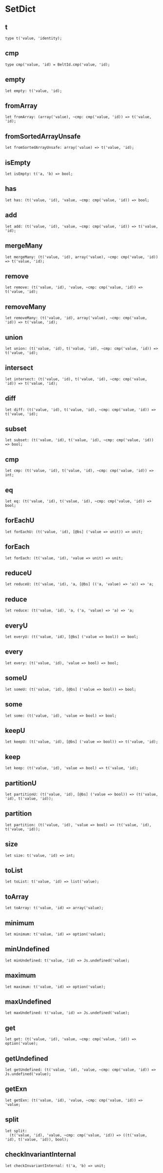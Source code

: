 
# SetDict

## t

```
type t('value, 'identity);
```

## cmp

```
type cmp('value, 'id) = BeltId.cmp('value, 'id);
```

## empty

```
let empty: t('value, 'id);
```

## fromArray

```
let fromArray: (array('value), ~cmp: cmp('value, 'id)) => t('value, 'id);
```

## fromSortedArrayUnsafe

```
let fromSortedArrayUnsafe: array('value) => t('value, 'id);
```

## isEmpty

```
let isEmpty: t('a, 'b) => bool;
```

## has

```
let has: (t('value, 'id), 'value, ~cmp: cmp('value, 'id)) => bool;
```

## add

```
let add: (t('value, 'id), 'value, ~cmp: cmp('value, 'id)) => t('value, 'id);
```

## mergeMany

```
let mergeMany: (t('value, 'id), array('value), ~cmp: cmp('value, 'id)) => t('value, 'id);
```

## remove

```
let remove: (t('value, 'id), 'value, ~cmp: cmp('value, 'id)) => t('value, 'id);
```

## removeMany

```
let removeMany: (t('value, 'id), array('value), ~cmp: cmp('value, 'id)) => t('value, 'id);
```

## union

```
let union: (t('value, 'id), t('value, 'id), ~cmp: cmp('value, 'id)) => t('value, 'id);
```

## intersect

```
let intersect: (t('value, 'id), t('value, 'id), ~cmp: cmp('value, 'id)) => t('value, 'id);
```

## diff

```
let diff: (t('value, 'id), t('value, 'id), ~cmp: cmp('value, 'id)) => t('value, 'id);
```

## subset

```
let subset: (t('value, 'id), t('value, 'id), ~cmp: cmp('value, 'id)) => bool;
```

## cmp

```
let cmp: (t('value, 'id), t('value, 'id), ~cmp: cmp('value, 'id)) => int;
```

## eq

```
let eq: (t('value, 'id), t('value, 'id), ~cmp: cmp('value, 'id)) => bool;
```

## forEachU

```
let forEachU: (t('value, 'id), [@bs] ('value => unit)) => unit;
```

## forEach

```
let forEach: (t('value, 'id), 'value => unit) => unit;
```

## reduceU

```
let reduceU: (t('value, 'id), 'a, [@bs] (('a, 'value) => 'a)) => 'a;
```

## reduce

```
let reduce: (t('value, 'id), 'a, ('a, 'value) => 'a) => 'a;
```

## everyU

```
let everyU: (t('value, 'id), [@bs] ('value => bool)) => bool;
```

## every

```
let every: (t('value, 'id), 'value => bool) => bool;
```

## someU

```
let someU: (t('value, 'id), [@bs] ('value => bool)) => bool;
```

## some

```
let some: (t('value, 'id), 'value => bool) => bool;
```

## keepU

```
let keepU: (t('value, 'id), [@bs] ('value => bool)) => t('value, 'id);
```

## keep

```
let keep: (t('value, 'id), 'value => bool) => t('value, 'id);
```

## partitionU

```
let partitionU: (t('value, 'id), [@bs] ('value => bool)) => (t('value, 'id), t('value, 'id));
```

## partition

```
let partition: (t('value, 'id), 'value => bool) => (t('value, 'id), t('value, 'id));
```

## size

```
let size: t('value, 'id) => int;
```

## toList

```
let toList: t('value, 'id) => list('value);
```

## toArray

```
let toArray: t('value, 'id) => array('value);
```

## minimum

```
let minimum: t('value, 'id) => option('value);
```

## minUndefined

```
let minUndefined: t('value, 'id) => Js.undefined('value);
```

## maximum

```
let maximum: t('value, 'id) => option('value);
```

## maxUndefined

```
let maxUndefined: t('value, 'id) => Js.undefined('value);
```

## get

```
let get: (t('value, 'id), 'value, ~cmp: cmp('value, 'id)) => option('value);
```

## getUndefined

```
let getUndefined: (t('value, 'id), 'value, ~cmp: cmp('value, 'id)) => Js.undefined('value);
```

## getExn

```
let getExn: (t('value, 'id), 'value, ~cmp: cmp('value, 'id)) => 'value;
```

## split

```
let split:
  (t('value, 'id), 'value, ~cmp: cmp('value, 'id)) => ((t('value, 'id), t('value, 'id)), bool);
```

## checkInvariantInternal

```
let checkInvariantInternal: t('a, 'b) => unit;
```
